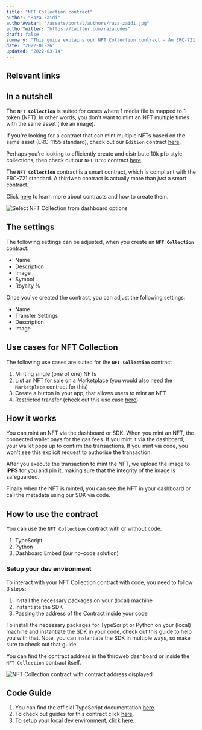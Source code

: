 ```yaml
---
title: "NFT Collection contract"
author: "Raza Zaidi"
authorAvatar: "/assets/portal/authors/raza-zaidi.jpg"
authorTwitter: "https://twitter.com/razacodes"
draft: false
summary: "This guide explains our NFT Collection contract - An ERC-721 contract that enables you to mint one-of-one NFTs"
date: "2022-01-26"
updated: "2022-03-14"
---
```


## Relevant links

<SimpleGrid columns="3" gap="5">
  <MdxLinkCard
    title="Guides"
    subtitle="Guides about NFT Collection"
    contractType="nft-collection"
    type="guides"
  />
  <MdxLinkCard
    title="JavaScript docs"
    subtitle="Learn how to use the NFT Collection contract with our SDK"
    contractType="nft-collection"
    type="typescript-docs"
  />
  <MdxLinkCard
    title="Python docs"
    subtitle="Learn how to use the NFT Collection contract with our SDK"
    contractType="nft-collection"
    type="python-docs"
  />
</SimpleGrid>

## In a nutshell

The **`NFT Collection`** is suited for cases where 1 media file is mapped to 1 token (NFT). In other words, you don't want to mint an NFT multiple times with the same asset (like an image).

If you're looking for a contract that can mint multiple NFTs based on the same asset (ERC-1155 standard), check out our `Edition` contract [here](/contracts/edition).

Perhaps you're looking to efficiently create and distribute 10k pfp style collections, then check out our `NFT Drop` contract [here](/contracts/nft-drop).

The **`NFT Collection`** contract is a smart contract, which is compliant with the ERC-721 standard. A thirdweb contract is actually more than _just_ a smart contract.

Click [here](/contracts) to learn more about contracts and how to create them.

![Select NFT Collection from dashboard options](/assets/portal/contracts/nft-collection/select-nft-collection-from-dashboard.png)

## The settings

The following settings can be adjusted, when you create an **`NFT Collection`** contract:

- Name
- Description
- Image
- Symbol
- Royalty %

Once you've created the contract, you can adjust the following settings:

- Name
- Transfer Settings
- Description
- Image

## Use cases for NFT Collection

The following use cases are suited for the **`NFT Collection`** contract

1. Minting single (one of one) NFTs
2. List an NFT for sale on a [Marketplace](/contracts/marketplace) (you would also need the `Marketplace` contract for this)
3. Create a button in your app, that allows users to mint an NFT
4. Restricted transfer (check out this use case [here](/guides/make-your-nft-non-transferable))

## How it works

You can mint an NFT via the dashboard or SDK. When you mint an NFT, the connected wallet pays for the gas fees. If you mint it via the dashboard, your wallet pops up to confirm the transactions. If you mint via code, you won't see this explicit request to authorise the transaction.

After you execute the transaction to mint the NFT, we upload the image to **IPFS** for you and pin it, making sure that the integrity of the image is safeguarded.

Finally when the NFT is minted, you can see the NFT in your dashboard or call the metadata using our SDK via code.

## How to use the contract

You can use the `NFT Collection` contract with or without code:

1. TypeScript
2. Python
3. Dashboard Embed (our no-code solution)

### Setup your dev environment

To interact with your NFT Collection contract with code, you need to follow 3 steps:

1. Install the necessary packages on your (local) machine
2. Instantiate the SDK
3. Passing the address of the Contract inside your code

To install the necessary packages for TypeScript or Python on your (local) machine and instantiate the SDK in your code, check out [this](/guides/sdk-guide) guide to help you with that. Note, you can instantiate the SDK in multiple ways, so make sure to check out that guide.

You can find the contract address in the thirdweb dashboard or inside the `NFT Collection` contract itself.

![NFT Collection contract with contract address displayed](/assets/portal/contracts/nft-collection/nft-collection-contract-address.png)

## Code Guide

1. You can find the official TypeScript documentation [here](https://docs.thirdweb.com/typescript/sdk.nftcollection).
2. To check out guides for this contract click [here](/guides/nft-collection).
3. To setup your local dev environment, click [here](/guides/sdk-guide).

<MdxNavigation>
  <MdxNavigationItem href="/contracts" title="Contracts" />
  <MdxNavigationItem href="/contracts/edition" title="Edition" next />
</MdxNavigation>
